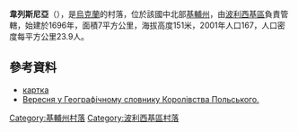 {{coord|51|4|24|N|29|35|21|E|scale:30000|display=title}}

'''韋列斯尼亞'''（{{lang-uk|Вересня}}），是[[烏克蘭|烏克蘭]]的村落，位於該國中北部[[基輔州|基輔州]]，由[[波利西基區|波利西基區]]負責管轄，始建於1696年，面積7平方公里，海拔高度151米，2001年人口167，人口密度每平方公里23.9人。

==參考資料==
* [http://gska2.rada.gov.ua/pls/z7502/A005?rdat1=24.11.2009&rf7571=14483 картка]{{dead link|date=2018年5月 |bot=InternetArchiveBot |fix-attempted=yes }}
* [http://dir.icm.edu.pl/pl/Slownik_geograficzny/Tom_XIII/226 Вересня у Географічному словнику Королівства Польського.]

{{DEFAULTSORT:Вересня}}
[[Category:基輔州村落|Category:基輔州村落]]
[[Category:波利西基區村落|Category:波利西基區村落]]


{{Kiev-geo-stub}}
